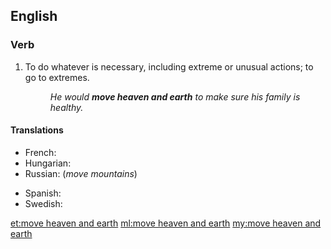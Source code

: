 ==English==

===Verb===
{{head|en|verb|head=[[move]] [[heaven]] [[and]] [[earth]]}}

# {{context|idiomatic|lang=en}} To do whatever is necessary, including extreme or unusual actions; to go to extremes.
#: ''He would '''move heaven and earth''' to make sure his family is healthy.''

====Translations====
{{trans-top|to go to extreme lengths}}
* French: {{t+|fr|remuer ciel et terre}}
* Hungarian: {{t-|hu|eget-földet megmozgat}}
* Russian: {{t-|ru|свернуть горы|tr=svernútʹ góry}} (''move mountains'') {{pf.}}
{{trans-mid}}
* Spanish: {{t-|es|mover cielo y tierra}}
* Swedish: {{t-|sv|röra upp himmel och jord}}
{{trans-bottom}}

[[et:move heaven and earth]]
[[ml:move heaven and earth]]
[[my:move heaven and earth]]
